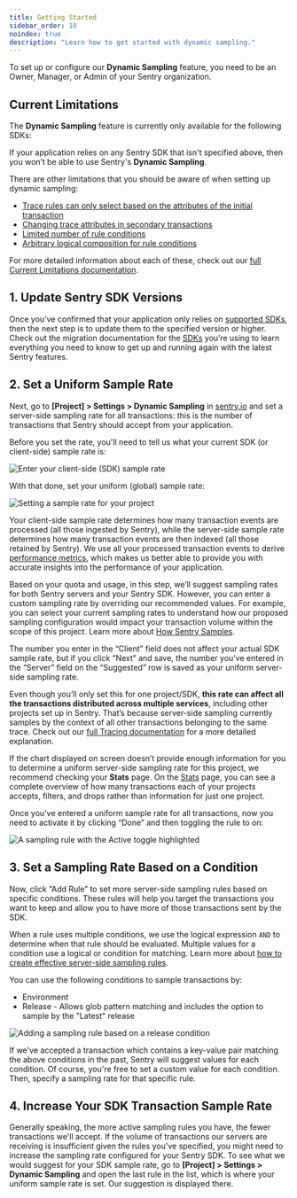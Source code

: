 ```yaml
---
title: Getting Started
sidebar_order: 10
noindex: true
description: "Learn how to get started with dynamic sampling."
---
```


<Include name="limited-avail-note.mdx" />

<Note>

To set up or configure our **Dynamic Sampling** feature, you need to be an Owner, Manager, or Admin of your Sentry organization.

</Note>

## Current Limitations

The **Dynamic Sampling** feature is currently only available for the following SDKs:

<Include name="sampling-supported-sdks.mdx" />

If your application relies on any Sentry SDK that isn't specified above, then you won’t be able to use Sentry's **Dynamic Sampling**.

There are other limitations that you should be aware of when setting up dynamic sampling:

- [Trace rules can only select based on the attributes of the initial transaction](/product/data-management-settings/dynamic-sampling/dsla/current-limitations/#trace-rules-can-only-select-based-on-the-attributes-of-the-initial-transaction)
- [Changing trace attributes in secondary transactions](/product/data-management-settings/dynamic-sampling/dsla/current-limitations/#changing-trace-attributes-in-secondary-transactions)
- [Limited number of rule conditions](/product/data-management-settings/dynamic-sampling/dsla/current-limitations/#limited-number-of-rule-conditions)
- [Arbitrary logical composition for rule conditions](/product/data-management-settings/dynamic-sampling/dsla/current-limitations/#arbitrary-logical-composition-for-rule-conditions)

For more detailed information about each of these, check out our [full Current Limitations documentation](/product/data-management-settings/dynamic-sampling/dsla/current-limitations/).

## 1. Update Sentry SDK Versions

Once you’ve confirmed that your application only relies on [supported SDKs](#current-limitations), then the next step is to update them to the specified version or higher. Check out the migration documentation for the [SDKs](/platforms/) you’re using to learn everything you need to know to get up and running again with the latest Sentry features.

## 2. Set a Uniform Sample Rate

Next, go to **[Project] > Settings > Dynamic Sampling** in [sentry.io](https://sentry.io) and set a server-side sampling rate for all transactions: this is the number of transactions that Sentry should accept from your application.

Before you set the rate, you'll need to tell us what your current SDK (or client-side) sample rate is:

![Enter your client-side (SDK) sample rate](enter-sdk-sample-rate.png)

With that done, set your uniform (global) sample rate:

![Setting a sample rate for your project](set-global-sample-rate.png)

Your client-side sample rate determines how many transaction events are processed (all those ingested by Sentry), while the server-side sample rate determines how many transaction events are then indexed (all those retained by Sentry). We use all your processed transaction events to derive [performance metrics](/product/performance/metrics/), which makes us better able to provide you with accurate insights into the performance of your application.

Based on your quota and usage, in this step, we’ll suggest sampling rates for both Sentry servers and your Sentry SDK. However, you can enter a custom sampling rate by overriding our recommended values. For example, you can select your current sampling rates to understand how our proposed sampling configuration would impact your transaction volume within the scope of this project. Learn more about [How Sentry Samples](/product/sentry-basics/sampling/dsla/#how-sentry-samples).

The number you enter in the “Client” field does not affect your actual SDK sample rate, but if you click “Next” and save, the number you’ve entered in the “Server” field on the “Suggested” row is saved as your uniform server-side sampling rate.

Even though you’ll only set this for one project/SDK, **this rate can affect all the transactions distributed across multiple services**, including other projects set up in Sentry. That’s because server-side sampling currently samples by the context of all other transactions belonging to the same trace. Check out our [full Tracing documentation](/product/sentry-basics/tracing/) for a more detailed explanation.

If the chart displayed on screen doesn’t provide enough information for you to determine a uniform server-side sampling rate for this project, we recommend checking your **Stats** page. On the [Stats](/product/stats/) page, you can see a complete overview of how many transactions each of your projects accepts, filters, and drops rather than information for just one project.

Once you've entered a uniform sample rate for all transactions, now you need to activate it by clicking “Done” and then toggling the rule to on:

![A sampling rule with the Active toggle highlighted](sampling-rule-toggle.png)

## 3. Set a Sampling Rate Based on a Condition

Now, click “Add Rule” to set more server-side sampling rules based on specific conditions. These rules will help you target the transactions you want to keep and allow you to have more of those transactions sent by the SDK.

When a rule uses multiple conditions, we use the logical expression `AND` to determine when that rule should be evaluated. Multiple values for a condition use a logical or condition for matching. Learn more about [how to create effective server-side sampling rules](/product/data-management-settings/dynamic-sampling/dsla/sampling-configurations/).

You can use the following conditions to sample transactions by:

- Environment
- Release - Allows glob pattern matching and includes the option to sample by the "Latest" release

![Adding a sampling rule based on a release condition](add-sampling-rule.png)

If we've accepted a transaction which contains a key-value pair matching the above conditions in the past, Sentry will suggest values for each condition. Of course, you're free to set a custom value for each condition. Then, specify a sampling rate for that specific rule.

## 4. Increase Your SDK Transaction Sample Rate

Generally speaking, the more active sampling rules you have, the fewer transactions we'll accept. If the volume of transactions our servers are receiving is insufficient given the rules you've specified, you might need to increase the sampling rate configured for your Sentry SDK. To see what we would suggest for your SDK sample rate, go to **[Project] > Settings > Dynamic Sampling** and open the last rule in the list, which is where your uniform sample rate is set. Our suggestion is displayed there.
